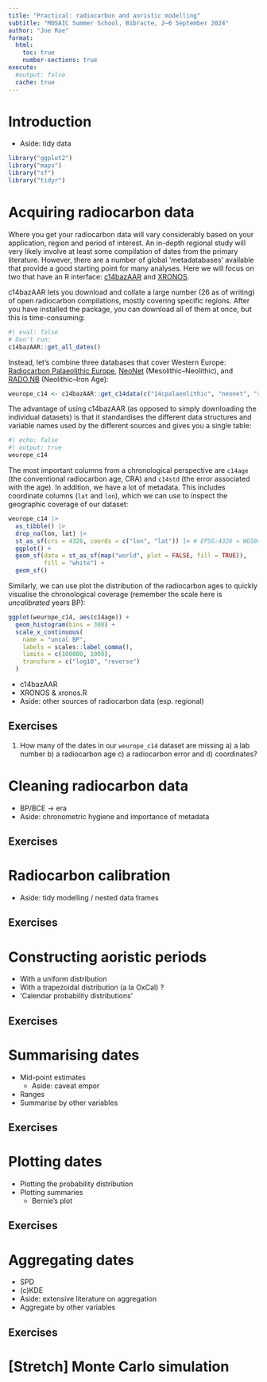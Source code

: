 ```yaml
---
title: "Practical: radiocarbon and aoristic modelling"
subtitle: "MOSAIC Summer School, Bibracte, 2–6 September 2024"
author: "Joe Roe"
format: 
  html:
    toc: true
    number-sections: true
execute:
  #output: false
  cache: true
---
```


<!-- TODO:
- [ ] add bibliography
-->

# Introduction

* Aside: tidy data


```r
library("ggplot2")
library("maps")
library("sf")
library("tidyr")
```

# Acquiring radiocarbon data

Where you get your radiocarbon data will vary considerably based on your application, region and period of interest.
An in-depth regional study will very likely involve at least some compilation of dates from the primary literature.
However, there are a number of global 'metadatabases' available that provide a good starting point for many analyses.
Here we will focus on two that have an R interface: [c14bazAAR](https://docs.ropensci.org/c14bazAAR/) and [XRONOS](https://r.xronos.ch).

c14bazAAR lets you download and collate a large number (26 as of writing) of open radiocarbon compilations, mostly covering specific regions.
After you have installed the package, you can download all of them at once, but this is time-consuming:

```r
#| eval: false
# Don't run:
c14bazAAR::get_all_dates()
```

Instead, let's combine three databases that cover Western Europe: [Radiocarbon Palaeolithic Europe](https://ees.kuleuven.be/en/geography/projects/14c-palaeolithic), [NeoNet](https://github.com/zoometh/neonet) (Mesolithic–Neolithic), and [RADO.NB](https://radonb.ufg.uni-kiel.de/) (Neolithic–Iron Age):

```r
weurope_c14 <- c14bazAAR::get_c14data(c("14cpalaeolithic", "neonet", "rado.nb"))
```

The advantage of using c14bazAAR (as opposed to simply downloading the individual datasets) is that it standardises the different data structures and variable names used by the different sources and gives you a single table:

```r
#| echo: false
#| output: true
weurope_c14
```

The most important columns from a chronological perspective are `c14age` (the conventional radiocarbon age, CRA) and `c14std` (the error associated with the age).
In addition, we have a lot of metadata.
This includes coordinate columns (`lat` and `lon`), which we can use to inspect the geographic coverage of our dataset:

```r
weurope_c14 |>
  as_tibble() |>
  drop_na(lon, lat) |>
  st_as_sf(crs = 4326, coords = c("lon", "lat")) |> # EPSG:4326 = WGS84 lat/long
  ggplot() +
  geom_sf(data = st_as_sf(map("world", plot = FALSE, fill = TRUE)), 
          fill = "white") +
  geom_sf()
```

Similarly, we can use plot the distribution of the radiocarbon ages to quickly visualise the chronological coverage (remember the scale here is *uncalibrated* years BP):

```r
ggplot(weurope_c14, aes(c14age)) +
  geom_histogram(bins = 300) +
  scale_x_continuous(
    name = "uncal BP", 
    labels = scales::label_comma(),
    limits = c(100000, 1000),
    transform = c("log10", "reverse")
  )
```

* c14bazAAR
* XRONOS & xronos.R
* Aside: other sources of radiocarbon data (esp. regional)

## Exercises

1. How many of the dates in our `weurope_c14` dataset are missing a) a lab number b) a radiocarbon age c) a radiocarbon error and d) coordinates?

# Cleaning radiocarbon data

* BP/BCE -> era
* Aside: chronometric hygiene and importance of metadata

## Exercises

# Radiocarbon calibration

* Aside: tidy modelling / nested data frames

## Exercises

# Constructing aoristic periods

* With a uniform distribution
* With a trapezoidal distribution (a la OxCal) ?
* 'Calendar probability distributions'

## Exercises

# Summarising dates

* Mid-point estimates
  * Aside: caveat empor
* Ranges
* Summarise by other variables

## Exercises

# Plotting dates

* Plotting the probability distribution
* Plotting summaries
  * Bernie's plot

## Exercises

# Aggregating dates

* SPD
* (c)KDE
* Aside: extensive literature on aggregation
* Aggregate by other variables

## Exercises

# [Stretch] Monte Carlo simulation
